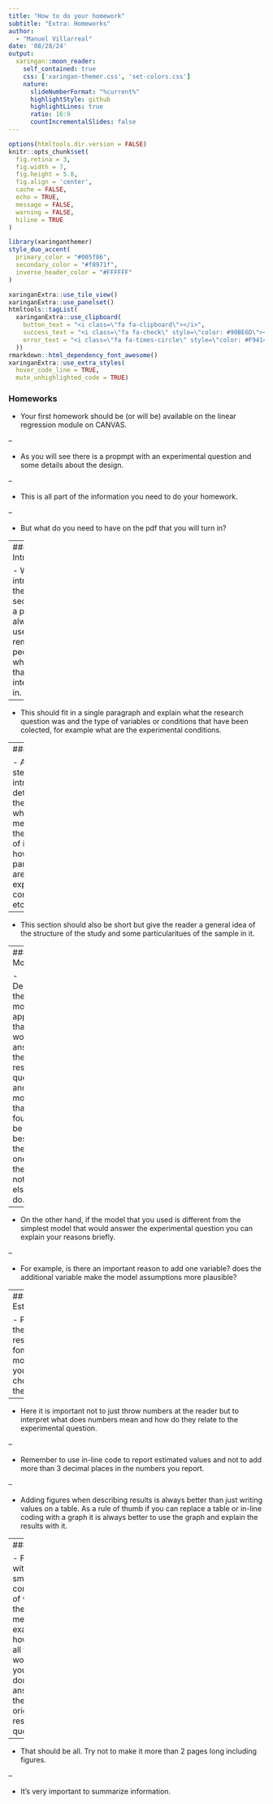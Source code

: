 ```yaml
---
title: "How to do your homework"
subtitle: "Extra: Homeworks"  
author: 
  - "Manuel Villarreal"
date: '08/28/24'
output:
  xaringan::moon_reader:
    self_contained: true
    css: ['xaringan-themer.css', 'set-colors.css']
    nature:
      slideNumberFormat: "%current%"
      highlightStyle: github
      highlightLines: true
      ratio: 16:9
      countIncrementalSlides: false
---
```


```r
options(htmltools.dir.version = FALSE)
knitr::opts_chunk$set(
  fig.retina = 3,
  fig.width = 7,
  fig.height = 5.8,
  fig.align = 'center',
  cache = FALSE,
  echo = TRUE,
  message = FALSE, 
  warning = FALSE,
  hiline = TRUE
)
```

```r
library(xaringanthemer)
style_duo_accent(
  primary_color = "#005f86",
  secondary_color = "#f8971f",
  inverse_header_color = "#FFFFFF"
)
```

```r
xaringanExtra::use_tile_view()
xaringanExtra::use_panelset()
htmltools::tagList(
  xaringanExtra::use_clipboard(
    button_text = "<i class=\"fa fa-clipboard\"></i>",
    success_text = "<i class=\"fa fa-check\" style=\"color: #90BE6D\"></i>",
    error_text = "<i class=\"fa fa-times-circle\" style=\"color: #F94144\"></i>"
  ))
rmarkdown::html_dependency_font_awesome()
xaringanExtra::use_extra_styles(
  hover_code_line = TRUE,         
  mute_unhighlighted_code = TRUE)
```

### Homeworks

- Your first homework should be (or will be) available on the linear regression
module on CANVAS.

--

- As you will see there is a propmpt with an experimental question and some 
details about the design.

--

- This is all part of the information you need to do your homework.

--

- But what do you need to have on the pdf that you will turn in?

---
### Introduction

- When introducing the results section of o a paper it is always useful to 
remind people what it is that we are interested in.

--

- This should fit in a single paragraph and explain what the research question 
was and the type of variables or conditions that have been colected, for example
what are the experimental conditions.

---
### Sample

- A second step is to introduce details about the sample, what are the means 
of the variables of interest, how many participants are in each experimental 
condition etc.

--

- This section should also be short but give the reader a general idea of the 
structure of the study and some particularitues of the sample in it.

---
### Modeling

- Describe the modeling approach that would answer the research question, and 
if the model that you found to be the best is the same one then there is nothing 
else to do.

--

- On the other hand, if the model that you used is different from the simplest
model that would answer the experimental question you can explain your reasons
briefly.

--

- For example, is there an important reason to add one variable? does the 
additional variable make the model assumptions more plausible?

---
### Estimation

- Present the results fomr the model you choose as the best.

--

- Here it is important not to just throw numbers at the reader but to interpret
what does numbers mean and how do they relate to the experimental question.

--

- Remember to use in-line code to report estimated values and not to add more 
than 3 decimal places in the numbers you report.

--

- Adding figures when describing results is always better than just writing 
values on a table. As a rule of thumb if you can replace a table or in-line 
coding with a graph it is always better to use the graph and explain the results
with it.

---
### Finish

- Finish with a small conclusion of what the results mean, for example, how does
all the work that you've done answer the original research question?

--

- That should be all. Try not to make it more than 2 pages long including 
figures.

--

- It's very important to summarize information.